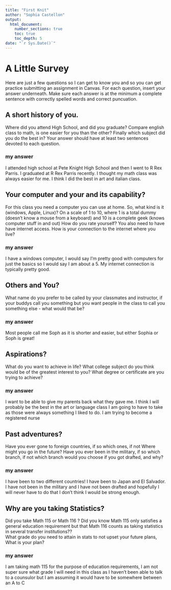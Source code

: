 ```yaml
---
title: "First Knit"
author: "Sophia Castellon"
output: 
  html_document:
    number_sections: true
    toc: true
    toc_depth: 5
date: "`r Sys.Date()`"   
---
```


# A Little Survey

Here are just a few questions so I can get to know you and so you can get practice submitting an assignment in Canvas.  For each question, insert your answer underneath. Make sure each answer is at the minimum a complete sentence with correctly spelled words and correct puncuation. 

## A short history of you.  
Where did you attend High School, and did you graduate? Compare english class to math, is one easier for you than the other? Finally which subject did you do the best in? Your answer should have at least two sentences devoted to each question.  
  
### my answer     
 I attended high school at Pete Knight High School and then I went to R Rex Parris. I graduated at R Rex Parris recently. I thought my math class was always easier for me. I think I did the best in art and italian class.  

     


## Your computer and your and its capability?  
 For this class  you need a computer you can use at home.  So, what kind is it (windows, Apple, Linux)?  On a scale of 1 to 10, where 1 is a total dummy (doesn't know a mouse from a keyboard) and 10 is a complete geek (knows computer stuff in and out) How do you rate yourself?  You also need to have have internet access. How is your connection to the internet where you live?

### my answer   
 I have a windows computer, I would say I'm pretty good with computers for just the basics so I would say I am about a 5. My internet connection is typically pretty good.  
   

## Others and You?   
What name do you prefer to be called by your classmates and instructor, if your buddys call you something but you want people in the class to call you something else - what would that be? 

### my answer     
 Most people call me Soph as it is shorter and easier, but either Sophia or Soph is great! 
   
 




## Aspirations?   
What do you want to achieve in life?  What college subject do you think would be of the greatest interest to you? What degree or certificate are you trying to achieve?

### my answer     
  I want to be able to give my parents back what they gave me. I think I will probably be the best in the art or language class I am going to have to take as those were always something I liked to do. I am trying to become a registered nurse 
   
 




## Past adventures?  
Have you ever gone to foreign countries, if so which ones, if not Where might you go in the future?  Have you ever been in the military, if so which branch, if not which branch would you choose if you got drafted, and why?

### my answer     
 I have been to two different countries! I have been to Japan and El Salvador. I have not been in the military and I have not been drafted and hopefully I will never have to do that I don't think I would be strong enough.  
   
  




## Why are you taking Statistics?  
Did you take Math 115 or Math 116 ?  Did you know Math 115 only satisfies a general education requirement but that Math 116 counts as taking statistics in several transfer institutions??  
What grade do you need to attain in stats to not upset your future plans, What is your plan?  
 

### my answer     
 I am taking math 115 for the purpose of education requirements, I am not super sure what grade I will need in this class as I haven't been able to talk to a counsulor but I am assuming it would have to be somewhere between an A to C  
   
 






  




